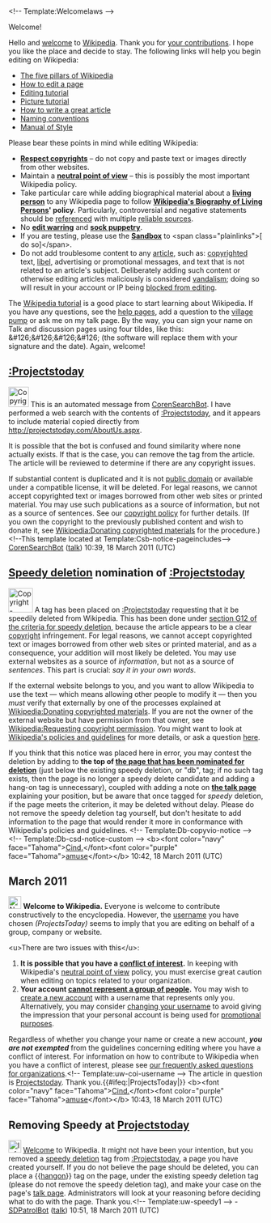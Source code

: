 <article id="31218409" title=User talk:ProjectsToday>
	<talkpage id="31218409" title="User talk:ProjectsToday">
&lt;!-- Template:Welcomelaws --&gt;
;Welcome!
Hello and [[Wikipedia:Welcome, newcomers|welcome]] to [[Wikipedia]]. Thank you for [[Special:Contributions/ProjectsToday|your contributions]]. I hope you like the place and decide to stay. The following links will help you begin editing on Wikipedia:
*[[Wikipedia:Five pillars|The five pillars of Wikipedia]]
*[[Wikipedia:How to edit a page|How to edit a page]]
*[[Wikipedia:Tutorial|Editing tutorial]]
*[[Wikipedia:Picture tutorial|Picture tutorial]]
*[[Wikipedia:How to write a great article|How to write a great article]]
*[[Wikipedia:Naming conventions|Naming conventions]]
*[[Wikipedia:Manual of Style|Manual of Style]]

;Please bear these points in mind while editing Wikipedia:
* '''[[Wikipedia:Copyrights|Respect copyrights]]''' – do not copy and paste text or images directly from other websites.
* Maintain a '''[[Wikipedia:Neutral point of view|neutral point of view]]''' – this is possibly the most important Wikipedia policy.
* Take particular care while adding biographical material about a '''[[Wikipedia:Biographies of living persons|living person]]''' to any Wikipedia page to follow '''[[Wikipedia:Biographies of living persons|Wikipedia's Biography of Living Persons]]' policy'''. Particularly, controversial and negative statements should be [[Wikipedia:Citing sources|referenced]] with multiple [[Wikipedia:Reliable sources|reliable sources]].
* No '''[[Wikipedia:Edit warring|edit warring]]''' and '''[[Wikipedia:Sock puppetry|sock puppetry]]'''.
* If you are testing, please use the '''[[Wikipedia:Sandbox|Sandbox]]''' to &lt;span class=&quot;plainlinks&quot;&gt;[{{fullurl:Wikipedia:Sandbox|action=edit}} do so]&lt;/span&gt;.
* Do not add troublesome content to any [[Wikipedia:What is an article|article]], such as: [[copyright]]ed text, [[Wikipedia:Libel|libel]], advertising or promotional messages, and text that is not related to an article's subject. Deliberately adding such content or otherwise editing articles maliciously is considered [[Wikipedia:Vandalism|vandalism]]; doing so will result in your account or IP being [[WP:BLOCK|blocked from editing]].

The [[Wikipedia:Tutorial|Wikipedia tutorial]] is a good place to start learning about Wikipedia. If you have any questions, see the [[Wikipedia:Help|help pages]], add a question to the [[Wikipedia:village pump|village pump]] or ask me on my talk page. By the way, you can sign your name on Talk and discussion pages using four tildes, like this: &amp;#126;&amp;#126;&amp;#126;&amp;#126; (the software will replace them with your signature and the date). Again, welcome!

==[[:Projectstoday]]==
[[Image:Copyright-problem.svg|left|40px|alt=|link=]]
This is an automated message from [[User:CorenSearchBot|CorenSearchBot]].  I have performed a web search with the contents of [[:Projectstoday]], and it appears to include material copied directly from http://projectstoday.com/AboutUs.aspx.  

It is possible that the bot is confused and found similarity where none actually exists. If that is the case, you can remove the tag from the article. The article will be reviewed to determine if there are any copyright issues.

If substantial content is duplicated and it is not [[Wikipedia:Public domain|public domain]] or available under a compatible license, it will be deleted. For legal reasons, we cannot accept copyrighted text or images borrowed from other web sites or printed material. You may use such publications as a source of information, but not as a source of sentences. See our [[Wikipedia:Copyrights|copyright policy]] for further details. (If you own the copyright to the previously published content and wish to donate it, see [[Wikipedia:Donating copyrighted materials]] for the procedure.)&lt;!--This template located at Template:Csb-notice-pageincludes--&gt; [[User:CorenSearchBot|CorenSearchBot]] ([[User talk:CorenSearchBot|talk]]) 10:39, 18 March 2011 (UTC)

==[[Wikipedia:Criteria for speedy deletion|Speedy deletion]] nomination of [[:Projectstoday]]==
[[Image:Copyright-problem.svg|48px|left|alt=|link=]]
{{Quote box|quote=&lt;p&gt;If this is the first article that you have created, you may want to read [[WP:Your first article|the guide to writing your first article]].&lt;/p&gt;&lt;p&gt;You may want to consider using the [[Wikipedia:Article wizard|Article Wizard]] to help you create articles.&lt;/p&gt;|width=20%|align=right}}
A tag has been placed on [[:Projectstoday]] requesting that it be speedily deleted from Wikipedia. This has been done under [[WP:CSD#G12|section G12 of the criteria for speedy deletion]], because the article appears to be a clear [[Wikipedia:Copyrights|copyright]] infringement. For legal reasons, we cannot accept copyrighted text or images borrowed from other web sites or printed material, and as a consequence, your addition will most likely be deleted. You may use external websites as a source of ''information'', but not as a source of ''sentences''. This part is crucial: ''say it in your own words''.

If the external website belongs to you, and you want to allow Wikipedia to use the text — which means allowing other people to modify it — then you ''must'' verify that externally by one of the processes explained at [[Wikipedia:Donating copyrighted materials]]. If you are not the owner of the external website but have permission from that owner, see [[Wikipedia:Requesting copyright permission]]. You might want to look at [[Wikipedia:Policies and guidelines|Wikipedia's policies and guidelines]] for more details, or ask a question [[Wikipedia:Help desk|here]]. 

If you think that this notice was placed here in error, you may contest the deletion by adding {{tlc|hang on}} to '''the top of [[:Projectstoday|the page that has been nominated for deletion]]''' (just below the existing speedy deletion, or &quot;db&quot;, tag; if no such tag exists, then the page is no longer a speedy delete candidate and adding a hang-on tag is unnecessary), coupled with adding a note on '''[[Talk:Projectstoday|the talk page]]''' explaining your position, but be aware that once tagged for ''speedy'' deletion, if the page meets the criterion, it may be deleted without delay. Please do not remove the speedy deletion tag yourself, but don't hesitate to add information to the page that would render it more in conformance with Wikipedia's policies and guidelines.  &lt;!-- Template:Db-copyvio-notice --&gt; &lt;!-- Template:Db-csd-notice-custom --&gt; &lt;b&gt;&lt;font color=&quot;navy&quot; face=&quot;Tahoma&quot;&gt;[[User:Cindamuse|Cind.]]&lt;/font&gt;&lt;font color=&quot;purple&quot; face=&quot;Tahoma&quot;&gt;[[User talk:Cindamuse#top|amuse]]&lt;/font&gt;&lt;/b&gt; 10:42, 18 March 2011 (UTC)

== March 2011 ==
[[File:Nuvola apps important yellow.svg|25px|alt=|link=]] '''Welcome to Wikipedia.''' Everyone is welcome to contribute constructively to the encyclopedia. However, the [[WP:ORGNAME|username]] you have chosen ''(ProjectsToday)'' seems to imply that you are editing on behalf of a group, company or website.

&lt;u&gt;There are two issues with this&lt;/u&gt;:
# '''It is possible that you have a [[WP:COI|conflict of interest]].''' In keeping with Wikipedia's [[WP:NPOV|neutral point of view]] policy, you must exercise great caution when editing on topics related to your organization.
# '''Your account [[WP:NOSHARE|cannot represent a group of people]].''' You may wish to [[Special:Userlogin/signup|create a new account]] with a username that represents only you. Alternatively, you may consider [[WP:CHU|changing your username]] to avoid giving the impression that your personal account is being used for [[WP:Spam|promotional purposes]].

Regardless of whether you change your name or create a new account, '''''you are not exempted''''' from the guidelines concerning editing where you have a conflict of interest. For information on how to contribute to Wikipedia when you have a conflict of interest, please see [[Wikipedia:FAQ/Organizations|our frequently asked questions for organizations]].&lt;!-- Template:uw-coi-username --&gt; The article in question is [[Projectstoday]]. Thank you.{{#ifeq:{{BASEPAGENAME}}|ProjectsToday|}} &lt;b&gt;&lt;font color=&quot;navy&quot; face=&quot;Tahoma&quot;&gt;[[User:Cindamuse|Cind.]]&lt;/font&gt;&lt;font color=&quot;purple&quot; face=&quot;Tahoma&quot;&gt;[[User talk:Cindamuse#top|amuse]]&lt;/font&gt;&lt;/b&gt; 10:43, 18 March 2011 (UTC)
==Removing Speedy at [[Projectstoday]]==
[[Image:Information.svg|25px|alt=|link=]] [[Wikipedia:Introduction|Welcome]] to Wikipedia. It might not have been your intention, but you removed a [[Wikipedia:Speedy deletions|speedy deletion]] tag from [[:Projectstoday]], a page you have created yourself.  If you do not believe the page should be deleted, you can place a {{[[Template:hangon|hangon]]}} tag on the page, under the existing speedy deletion tag (please do not remove the speedy deletion tag), and make your case on the page's [[Talk:Projectstoday|talk page]]. Administrators will look at your reasoning before deciding what to do with the page. Thank you.&lt;!-- Template:uw-speedy1 --&gt; - [[User:SDPatrolBot|SDPatrolBot]] ([[User talk:SDPatrolBot|talk]]) 10:51, 18 March 2011 (UTC)
	</talkpage>
</article>